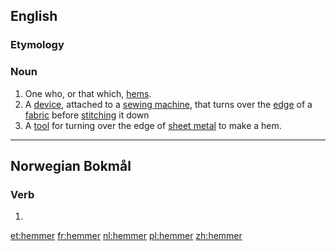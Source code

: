 {{also|Hemmer}}

==English==

===Etymology===
{{suffix|hem|er|lang=en}}

===Noun===
{{en-noun}}

# One who, or that which, [[hem]]s.
# A [[device]], attached to a [[sewing machine]], that turns over the [[edge]] of a [[fabric]] before [[stitch]]ing it down
# A [[tool]] for turning over the edge of [[sheet metal]] to make a hem.

----

==Norwegian Bokmål==

===Verb===
{{nb-verb-form}}

# {{present tense of|hemme|lang=nb}}

[[et:hemmer]]
[[fr:hemmer]]
[[nl:hemmer]]
[[pl:hemmer]]
[[zh:hemmer]]